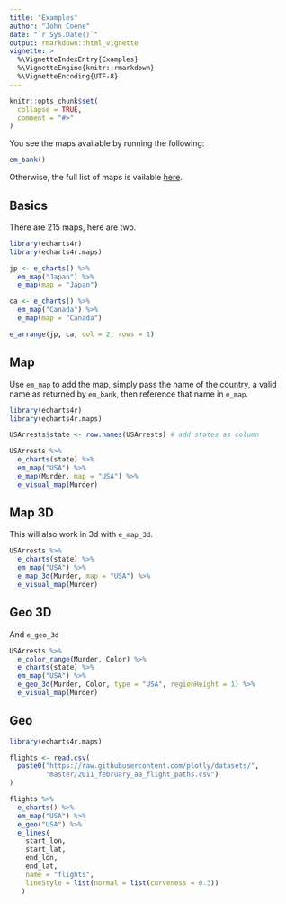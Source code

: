 ```yaml
---
title: "Examples"
author: "John Coene"
date: "`r Sys.Date()`"
output: rmarkdown::html_vignette
vignette: >
  %\VignetteIndexEntry{Examples}
  %\VignetteEngine{knitr::rmarkdown}
  %\VignetteEncoding{UTF-8}
---
```


```r
knitr::opts_chunk$set(
  collapse = TRUE,
  comment = "#>"
)
```

You see the maps available by running the following:

```r
em_bank()
```

Otherwise, the full list of maps is vailable [here](articles/bank.html).

## Basics

There are 215 maps, here are two.

```r
library(echarts4r)
library(echarts4r.maps)

jp <- e_charts() %>%
  em_map("Japan") %>% 
  e_map(map = "Japan")

ca <- e_charts() %>%
  em_map("Canada") %>% 
  e_map(map = "Canada")

e_arrange(jp, ca, col = 2, rows = 1)
```

## Map

Use `em_map` to add the map, simply pass the name of the country, a valid name as returned by `em_bank`, then reference that name in `e_map`.

```r
library(echarts4r)
library(echarts4r.maps)

USArrests$state <- row.names(USArrests) # add states as column

USArrests %>% 
  e_charts(state) %>%
  em_map("USA") %>% 
  e_map(Murder, map = "USA") %>% 
  e_visual_map(Murder)
```

## Map 3D

This will also work in 3d with `e_map_3d`.

```r
USArrests %>% 
  e_charts(state) %>%
  em_map("USA") %>% 
  e_map_3d(Murder, map = "USA") %>% 
  e_visual_map(Murder)
```

## Geo 3D

And `e_geo_3d`

```r
USArrests %>% 
  e_color_range(Murder, Color) %>% 
  e_charts(state) %>%
  em_map("USA") %>% 
  e_geo_3d(Murder, Color, type = "USA", regionHeight = 1) %>% 
  e_visual_map(Murder)
```

## Geo

```r
library(echarts4r.maps)

flights <- read.csv(
  paste0("https://raw.githubusercontent.com/plotly/datasets/",
         "master/2011_february_aa_flight_paths.csv")
)

flights %>% 
  e_charts() %>% 
  em_map("USA") %>%
  e_geo("USA") %>% 
  e_lines(
    start_lon, 
    start_lat, 
    end_lon, 
    end_lat,
    name = "flights",
    lineStyle = list(normal = list(curveness = 0.3))
   )
```

